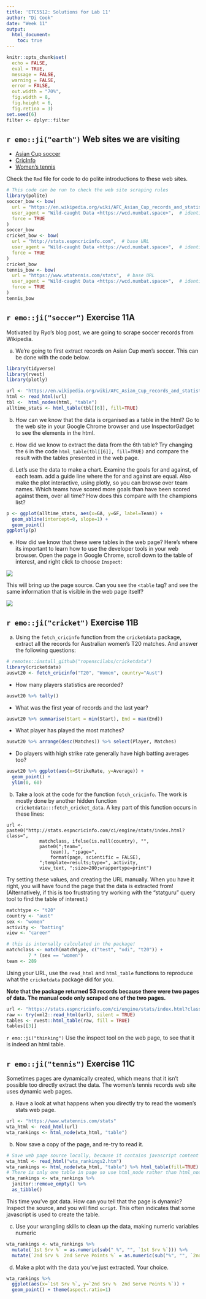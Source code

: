 ```yaml
---
title: 'ETC5512: Solutions for Lab 11'
author: "Di Cook"
date: "Week 11"
output: 
  html_document:
    toc: true
---
```


```r
knitr::opts_chunk$set(
  echo = FALSE,
  eval = TRUE,
  message = FALSE, 
  warning = FALSE,
  error = FALSE, 
  out.width = "70%",
  fig.width = 8, 
  fig.height = 6,
  fig.retina = 3)
set.seed(6)
filter <- dplyr::filter
```


## `r emo::ji("earth")` Web sites we are visiting

- [Asian Cup soccer](https://en.wikipedia.org/wiki/AFC_Asian_Cup_records_and_statistics)
- [CricInfo](http://stats.espncricinfo.com)
- [Women's tennis](https://www.wtatennis.com/stats)

Check the `Rmd` file for code to do polite introductions to these web sites. 

```r
# This code can be run to check the web site scraping rules
library(polite)
soccer_bow <- bow(
  url = "https://en.wikipedia.org/wiki/AFC_Asian_Cup_records_and_statistics",  # base URL
  user_agent = "Wild-caught Data <https://wcd.numbat.space>",  # identify ourselves
  force = TRUE
)
soccer_bow
cricket_bow <- bow(
  url = "http://stats.espncricinfo.com",  # base URL
  user_agent = "Wild-caught Data <https://wcd.numbat.space>",  # identify ourselves
  force = TRUE
)
cricket_bow
tennis_bow <- bow(
  url = "https://www.wtatennis.com/stats",  # base URL
  user_agent = "Wild-caught Data <https://wcd.numbat.space>",  # identify ourselves
  force = TRUE
)
tennis_bow
```
## `r emo::ji("soccer")` Exercise 11A

Motivated by Ryo's blog post, we are going to scrape soccer records from Wikipedia. 

a. We're going to first extract records on Asian Cup men's soccer. This can be done with the code below.

```r
library(tidyverse)
library(rvest)
library(plotly)

url <- "https://en.wikipedia.org/wiki/AFC_Asian_Cup_records_and_statistics"
html <- read_html(url)
tbl <-  html_nodes(html, "table") 
alltime_stats <- html_table(tbl[[6]], fill=TRUE)
```

b. How can we know that the data is organised as a table in the html? Go to the web site in your Google Chrome browser and use InspectorGadget to see the elements in the html.

c. How did we know to extract the data from the 6th table? Try changing the `6` in the code `html_table(tbl[[6]], fill=TRUE)` and compare the result with the tables presented in the web page.

d. Let's use the data to make a chart. Examine the goals for and against, of each team. add a guide line where the for and against are equal. Also make the plot interactive, using plotly,  so you can browse over team names. Which teams have scored more goals than have been scored against them, over all time? How does this compare with the champions list?

```r
p <- ggplot(alltime_stats, aes(x=GA, y=GF, label=Team)) + 
  geom_abline(intercept=0, slope=1) +
  geom_point() 
ggplotly(p)
```

e. How did we know that these were tables in the web page? Here's where its important to learn how to use the developer tools in your web browser. Open the page in Google Chrome, scroll down to the table of interest, and right click to choose `Inspect`:

<img src="images/scraping_soccer.png">

This will bring up the page source. Can you see the `<table` tag? and see the same information that is visible in the web page itself?

<img src="images/scraping_soccer2.png">


## `r emo::ji("cricket")` Exercise 11B

a. Using the `fetch_cricinfo` function from the `cricketdata` package, extract all the records for Australian women's T20 matches. And answer the following questions:

```r
# remotes::install_github("ropenscilabs/cricketdata")
library(cricketdata)
auswt20 <- fetch_cricinfo("T20", "Women", country="Aust")
```
- How many players statistics are recorded? 
```r
auswt20 %>% tally()
```
- What was the first year of records and the last year? 
```r
auswt20 %>% summarise(Start = min(Start), End = max(End))
```
- What player has played the most matches? 
```r
auswt20 %>% arrange(desc(Matches)) %>% select(Player, Matches)
```
- Do players with high strike rate generally have high batting averages too?

```r
auswt20 %>% ggplot(aes(x=StrikeRate, y=Average)) + 
  geom_point() +
  ylim(0, 60)
```

b. Take a look at the code for the function `fetch_cricinfo`. The work is mostly done by another hidden function `cricketdata:::fetch_cricket_data`. A key part of this function occurs in these lines:

```
url <- paste0("http://stats.espncricinfo.com/ci/engine/stats/index.html?class=", 
            matchclass, ifelse(is.null(country), "", 
            paste0(";team=", 
                team)), ";page=", 
                format(page, scientific = FALSE), 
            ";template=results;type=", activity, 
            view_text, ";size=200;wrappertype=print")
```

Try setting these values, and creating the URL manually. When you have it right, you will have found the page that the data is extracted from! (Alternatively, if this is too frustrating try working with the "statguru" query tool to find the table of interest.)

```r
matchtype <- "t20"
country <- "aust"
sex <- "women"
activity <- "batting"
view <- "career"

# this is internally calculated in the package!
matchclass <- match(matchtype, c("test", "odi", "t20")) + 
        7 * (sex == "women")
team <- 289 
```

Using your URL, use the `read_html` and `html_table` functions to reproduce what the `cricketdata` package did for you.

**Note that the package returned 53 records because there were two pages of data. The manual code only scraped one of the two pages.**

```r
url <- "https://stats.espncricinfo.com/ci/engine/stats/index.html?class=10;team=289;template=results;type=batting"
raw <- try(xml2::read_html(url), silent = TRUE)
tables <- rvest::html_table(raw, fill = TRUE)
tables[[3]]
```

`r emo::ji("thinking")` Use the inspect tool on the  web page, to see that it is indeed an html table. 

## `r emo::ji("tennis")` Exercise 11C

Sometimes pages are dynamically created, which means that it isn't possible too directly extract the data. The women's tennis records web site uses dynamic web pages. 

a. Have a look at what happens when you directly try to read the women's stats web page. 

```r
url <- "https://www.wtatennis.com/stats"
wta_html <- read_html(url)
wta_rankings <- html_node(wta_html, "table")
```

b. Now save a copy of the page, and re-try to read it.

```r
# Save web page source locally, because it contains javascript content
wta_html <- read_html("wta_rankings2.htm")
wta_rankings <- html_node(wta_html, "table") %>% html_table(fill=TRUE) 
# There is only one table in page so use html_node rather than html_nodes
wta_rankings <- wta_rankings %>% 
  janitor::remove_empty() %>% 
  as_tibble()
```

This time you've got data. How can you tell that the page is dynamic? Inspect the source, and you will find `script`. This often indicates that some javascript is used to create the table. 

c. Use your wrangling skills to clean up the data, making numeric variables numeric

```r
wta_rankings <- wta_rankings %>%
  mutate(`1st Srv %` = as.numeric(sub(" %", "", `1st Srv %`))) %>%
  mutate(`2nd Srv %  2nd Serve Points %` = as.numeric(sub("%", "", `2nd Srv %  2nd Serve Points %`)))
```


d. Make a plot with the data you've just extracted. Your choice. 

```r
wta_rankings %>% 
  ggplot(aes(x=`1st Srv %`, y=`2nd Srv %  2nd Serve Points %`)) +
  geom_point() + theme(aspect.ratio=1)
```


